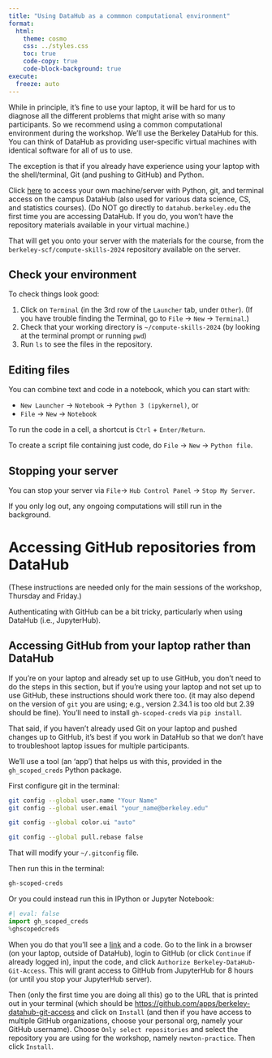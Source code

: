 ```yaml
---
title: "Using DataHub as a commmon computational environment"
format:
  html:
    theme: cosmo
    css: ../styles.css
    toc: true
    code-copy: true
    code-block-background: true
execute:
  freeze: auto
---
```


While in principle, it's fine to use your laptop, it will be hard for us to diagnose all the different problems that might arise with so many participants. So we recommend using a common computational environment during the workshop. We'll use the Berkeley DataHub for this. You can think of DataHub as providing user-specific virtual machines with identical software for all of us to use.

The exception is that if you already have experience using your laptop with the shell/terminal, Git (and pushing to GitHub) and Python. 

Click [here](https://datahub.berkeley.edu/hub/user-redirect/git-pull?repo=https%3A%2F%2Fgithub.com%2Fberkeley-scf%2Fcompute-skills-2024&urlpath=lab%2Ftree%2Fcompute-skills-2024%2F&branch=main){target="_blank"} to access your own machine/server with Python, git, and terminal access on the campus DataHub (also used for various data science, CS, and statistics courses). (Do NOT go directly to `datahub.berkeley.edu` the first time you are accessing DataHub. If you do, you won't have the repository materials available in your virtual machine.)

That will get you onto your server with the materials for the course, from the `berkeley-scf/compute-skills-2024` repository available on the server.

## Check your environment

To check things look good:

 1. Click on `Terminal` (in the 3rd row of the `Launcher` tab, under `Other`).
    (If you have trouble finding the Terminal, go to `File` -> `New` -> `Terminal`.)
 2. Check that your working directory is `~/compute-skills-2024` (by looking at the terminal prompt or running `pwd`)
 3. Run `ls` to see the files in the repository.

## Editing files

You can combine text and code in a notebook, which you can start with:

- `New Launcher` -> `Notebook` -> `Python 3 (ipykernel)`, or
- `File` -> `New` -> `Notebook`

To run the code in a cell, a shortcut is `Ctrl` + `Enter/Return`.

To create a script file containing just code, do `File` -> `New` -> `Python file`.



## Stopping your server

You can stop your server via `File`-> `Hub Control Panel` -> `Stop My Server`.

If you only log out, any ongoing computations will still run in the background.

# Accessing  GitHub repositories from DataHub

(These instructions are needed only for the main sessions of the workshop, Thursday and Friday.)

Authenticating with GitHub can be a bit tricky, particularly when using DataHub (i.e., JupyterHub).

::: {.callout-note}
## Accessing GitHub from your laptop rather than DataHub
If you're on your laptop and already set up to use GitHub, you don't need to do the steps in this section,
but if you're using your laptop and not set up to use GitHub, these instructions should work there too.
(it may also depend on the version of `git` you are using; e.g., version 2.34.1 is too old but 2.39 should be fine). You'll need to install `gh-scoped-creds` via `pip install`.

That said, if you haven't already used Git on your laptop and pushed changes up to GitHub, it's best if you work
in DataHub so that we don't have to troubleshoot laptop issues for multiple participants.

:::

We'll use a tool (an 'app') that helps us with this, provided in the `gh_scoped_creds` Python package.

First configure git in the terminal:

```bash
git config --global user.name "Your Name"
git config --global user.email "your_name@berkeley.edu"

git config --global color.ui "auto"

git config --global pull.rebase false
```

That will modify your `~/.gitconfig` file. 

Then run this in the terminal:

```bash
gh-scoped-creds
```

Or you could instead run this in IPython or Jupyter Notebook:

```python
#| eval: false
import gh_scoped_creds
%ghscopedcreds
```

When you do that you'll see a [link](https://github.com/login/device){target="_blank"} and a code. Go to the link in a browser (on your laptop, outside of DataHub), login to GitHub (or click `Continue` if already logged in), input the code, and click `Authorize Berkeley-DataHub-Git-Access`. This will grant access to GitHub from JupyterHub for 8 hours (or until you stop your JupyterHub server).

Then (only the first time you are doing all this) go to the URL that is printed out in your terminal (which should be [https://github.com/apps/berkeley-datahub-git-access](https://github.com/apps/berkeley-datahub-git-access){target="_blank"} and click on `Install` (and then if you have access to multiple GitHub organizations, choose your personal org, namely your GitHub username). Choose `Only select repositories` and select the repository you are using for the workshop, namely `newton-practice`. Then click `Install`.

